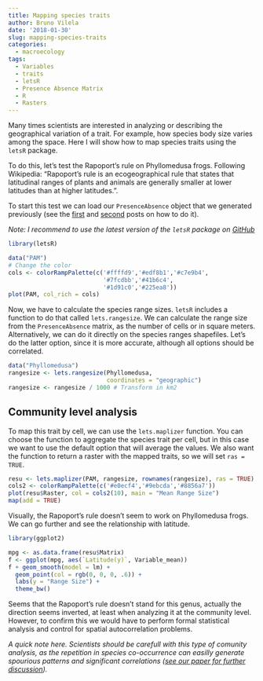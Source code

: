 ```yaml
---
title: Mapping species traits
author: Bruno Vilela
date: '2018-01-30'
slug: mapping-species-traits
categories:
  - macroecology
tags:
  - Variables
  - traits
  - letsR
  - Presence Absence Matrix
  - R
  - Rasters
---
```



Many times scientists are interested in analyzing or describing the geographical variation of a trait. For example, how species body size varies among the space. Here I will show how to map species traits using the `letsR` package. 

To do this, let's test the Rapoport's rule on Phyllomedusa frogs. Following Wikipedia: "Rapoport's rule is an ecogeographical rule that states that latitudinal ranges of plants and animals are generally smaller at lower latitudes than at higher latitudes.". 

To start this test we can load our `PresenceAbsence` object that we generated previously  (see the [first](https://rmacroecology.netlify.com/2018/01/23/a-guide-to-transform-species-shapefiles-into-a-presence-absence-matrix-based-on-a-user-defined-grid-system/) and [second](https://rmacroecology.netlify.com/2018/01/24/transfom-a-matrix-of-species-presence-absence-into-a-presenceabsence-object/) posts on how to do it).

*Note: I recommend to use the latest version of the `letsR` package on [GitHub](https://github.com/macroecology/letsR)*
```r
library(letsR)
```
```r
data("PAM")
# Change the color 
cols <- colorRampPalette(c('#ffffd9','#edf8b1','#c7e9b4',
                           '#7fcdbb','#41b6c4',
                           '#1d91c0','#225ea8'))
plot(PAM, col_rich = cols)
```

Now, we have to calculate the species range sizes. `letsR` includes a function to do that called `lets.rangesize`. We can calculate the range size from the `PresenceAbsence` matrix, as the number of cells or in square meters. Alternatively, we can do it directly on the species ranges shapefiles. Let's do the latter option, since it is more accurate, although all options should be correlated.
```r
data("Phyllomedusa")
rangesize <- lets.rangesize(Phyllomedusa,
                            coordinates = "geographic")
rangesize <- rangesize / 1000 # Transform in km2
```

## Community level analysis
To map this trait by cell, we can use the `lets.maplizer` function. You can choose the function to aggregate the species trait per cell, but in this case we want to use the default option that will average the values. We also want the function to return a raster with the mapped traits, so we will set `ras = TRUE`.
```r
resu <- lets.maplizer(PAM, rangesize, rownames(rangesize), ras = TRUE)
cols2 <- colorRampPalette(c('#e0ecf4','#9ebcda','#8856a7'))
plot(resu$Raster, col = cols2(10), main = "Mean Range Size")
map(add = TRUE)
```

Visually, the Rapoport's rule doesn't seem to work on Phyllomedusa frogs. We can go further and see the relationship with latitude. 
```r
library(ggplot2)
```

```r
mpg <- as.data.frame(resu$Matrix)
f <- ggplot(mpg, aes(`Latitude(y)`, Variable_mean))
f + geom_smooth(model = lm) + 
  geom_point(col = rgb(0, 0, 0, .6)) + 
  labs(y = "Range Size") + 
  theme_bw()
```

Seems that the Rapoport's rule doesn't stand for this genus, actually the direction seems inverted, at least when analyzing it at the community level. However, to confirm this we would have to perform formal statistical analysis and control for spatial autocorrelation problems.

*A quick note here. Scientists should be carefull with this type of comunity analysis, as the repetition in species co-occurrence can easilly generate spourious patterns and significant correlations ([see our paper for further discussion](http://onlinelibrary.wiley.com/getIdentityKey?redirectTo=http%3A%2F%2Fonlinelibrary.wiley.com%2Fdoi%2F10.1111%2Fjbi.12953%2Ffull%3Fwol1URL%3D%2Fdoi%2F10.1111%2Fjbi.12953%2Ffull&userIp=128.252.25.55&doi=10.1111%2Fjbi.12953)).*

